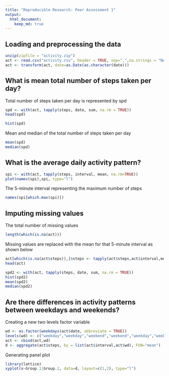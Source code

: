 ```yaml
---
title: "Reproducible Research: Peer Assessment 1"
output: 
  html_document:
    keep_md: true
---
```



## Loading and preprocessing the data

```r
unzip(zipfile = "activity.zip")
act <- read.csv("activity.csv", header = TRUE, sep=",",na.strings = "NA")
act <- transform(act, date=as.Date(as.character(date)))
```

## What is mean total number of steps taken per day?

Total number of steps taken per day is represented by spd
```r
spd <- with(act, tapply(steps, date, sum, na.rm = TRUE))
head(spd)
```

```r
hist(spd)
```

Mean and median of the total number of steps taken per day
```r
mean(spd)
median(spd)
```

## What is the average daily activity pattern?

```r
spi <- with(act, tapply(steps, interval, mean, na.rm=TRUE))
plot(names(spi),spi, type="l")
```


The 5-minute interval representing the maximum number of steps
```r
names(spi[which.max(spi)])
```
## Imputing missing values

The total number of missing values 
```r
length(which(is.na(act)))
```

Missing values are replaced with the mean for that 5-minute interval as shown below
```r
act[which(is.na(act$steps)),]$steps <- tapply(act$steps,act$interval,mean, na.rm=TRUE)
head(act)
```

```r
spd2 <- with(act, tapply(steps, date, sum, na.rm = TRUE))
hist(spd2)
mean(spd2)
median(spd2)
```
## Are there differences in activity patterns between weekdays and weekends?

Creating a new two levels factor variable
```r
wd <- as.factor(weekdays(act$date, abbreviate = TRUE))
levels(wd) <- c("weekday","weekday","weekend","weekend","weekday","weekday","weekday")
act <- cbind(act,wd)
d <- aggregate(act$steps, by = list(act$interval,act$wd), FUN="mean")
```

Generating panel plot
```r
library(lattice)
xyplot(x~Group.1|Group.2, data=d, layout=c(1,2), type="l")

```